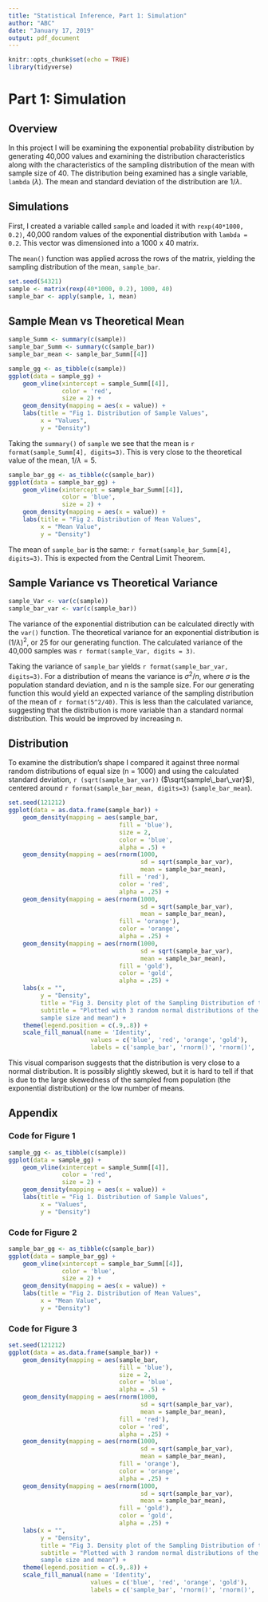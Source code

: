 ---
title: "Statistical Inference, Part 1: Simulation"
author: "ABC"
date: "January 17, 2019"
output: pdf_document
---

```{r setup, include=FALSE}
knitr::opts_chunk$set(echo = TRUE)
library(tidyverse)
```

# Part 1: Simulation
## Overview

In this project I will be examining the exponential probability distribution by generating 40,000 values and examining the distribution characteristics along with the characteristics of the sampling distribution of the mean with sample size of 40. The distribution being examined has a single variable, `lambda` ($\lambda$). The mean and standard deviation of the distribution are $1/\lambda$.

## Simulations 

First, I created a variable called `sample` and loaded it with `rexp(40*1000, 0.2)`, 40,000 random values of the exponential distribution with `lambda = 0.2`. This vector was dimensioned into a 1000 x 40 matrix.  

The `mean()` function was applied across the rows of the matrix, yielding the sampling distribution of the mean, `sample_bar`.  
```{r}      
set.seed(54321)
sample <- matrix(rexp(40*1000, 0.2), 1000, 40)
sample_bar <- apply(sample, 1, mean)
```
## Sample Mean vs Theoretical Mean
```{r}
sample_Summ <- summary(c(sample))
sample_bar_Summ <- summary(c(sample_bar))
sample_bar_mean <- sample_bar_Summ[[4]]
```
```{r sampleplot, fig.dim=c(6,3), echo=FALSE}
sample_gg <- as_tibble(c(sample))
ggplot(data = sample_gg) +
    geom_vline(xintercept = sample_Summ[[4]],
               color = 'red',
               size = 2) +
    geom_density(mapping = aes(x = value)) +
    labs(title = "Fig 1. Distribution of Sample Values",
         x = "Values",
         y = "Density")
```

Taking the `summary()` of `sample` we see that the mean is `r format(sample_Summ[4], digits=3)`. This is very close to the theoretical value of the mean, $1/\lambda = 5$.  

```{r sample_bar_plot, fig.dim=c(6,3), echo=FALSE}
sample_bar_gg <- as_tibble(c(sample_bar))
ggplot(data = sample_bar_gg) +
    geom_vline(xintercept = sample_bar_Summ[[4]],
               color = 'blue',
               size = 2) +
    geom_density(mapping = aes(x = value)) +
    labs(title = "Fig 2. Distribution of Mean Values",
         x = "Mean Value",
         y = "Density")
```

The mean of `sample_bar` is the same: `r format(sample_bar_Summ[4], digits=3)`. This is expected from the Central Limit Theorem.

## Sample Variance vs Theoretical Variance

```{r}
sample_Var <- var(c(sample))
sample_bar_var <- var(c(sample_bar))
```

The variance of the exponential distribution can be calculated directly with the `var()` function. The theoretical variance for an exponential distribution is $(1/{\lambda})^2$, or 25 for our generating function. The calculated variance of the 40,000 samples was `r format(sample_Var, digits = 3)`.

Taking the variance of `sample_bar` yields `r format(sample_bar_var, digits=3)`. For a distribution of means the variance is $\sigma^2/n$, where $\sigma$ is the population standard deviation, and n is the sample size. For our generating function this would yield an expected variance of the sampling distribution of the mean of `r format(5^2/40)`. This is less than the calculated variance, suggesting that the distribution is more variable than a standard normal distribution. This would be improved by increasing n.

## Distribution

To examine the distribution's shape I compared it against three normal random distributions of equal size (n = 1000) and using the calculated standard deviation, `r (sqrt(sample_bar_var))` ($\sqrt{sample\_bar\_var}$), centered around `r format(sample_bar_mean, digits=3)` (`sample_bar_mean`).

```{r dist_vs_norm, fig.dim = c(7,5), echo=FALSE}
set.seed(121212)
ggplot(data = as.data.frame(sample_bar)) +
    geom_density(mapping = aes(sample_bar,
                               fill = 'blue'),
                               size = 2,
                               color = 'blue',
                               alpha = .5) +
    geom_density(mapping = aes(rnorm(1000,
                                     sd = sqrt(sample_bar_var),
                                     mean = sample_bar_mean),
                               fill = 'red'),
                               color = 'red',
                               alpha = .25) +
    geom_density(mapping = aes(rnorm(1000,
                                     sd = sqrt(sample_bar_var),
                                     mean = sample_bar_mean),
                               fill = 'orange'),
                               color = 'orange',
                               alpha = .25) +
    geom_density(mapping = aes(rnorm(1000,
                                     sd = sqrt(sample_bar_var),
                                     mean = sample_bar_mean),
                               fill = 'gold'),
                               color = 'gold',
                               alpha = .25) +
    labs(x = "",
         y = "Density",
         title = "Fig 3. Density plot of the Sampling Distribution of the mean",
         subtitle = "Plotted with 3 random normal distributions of the same variance, 
         sample size and mean") +
    theme(legend.position = c(.9,.8)) +
    scale_fill_manual(name = 'Identity',
                       values = c('blue', 'red', 'orange', 'gold'),
                       labels = c('sample_bar', 'rnorm()', 'rnorm()', 'rnorm()'))
```

This visual comparison suggests that the distribution is very close to a normal distribution. It is possibly slightly skewed, but it is hard to tell if that is due to the large skewedness of the sampled from population (the exponential distribution) or the low number of means.
\pagebreak  

## Appendix
### Code for Figure 1
```{r fig.dim=c(6,3), eval=FALSE}
sample_gg <- as_tibble(c(sample))
ggplot(data = sample_gg) +
    geom_vline(xintercept = sample_Summ[[4]],
               color = 'red',
               size = 2) +
    geom_density(mapping = aes(x = value)) +
    labs(title = "Fig 1. Distribution of Sample Values",
         x = "Values",
         y = "Density")
```
### Code for Figure 2
```{r fig.dim=c(6,3), eval=FALSE}
sample_bar_gg <- as_tibble(c(sample_bar))
ggplot(data = sample_bar_gg) +
    geom_vline(xintercept = sample_bar_Summ[[4]],
               color = 'blue',
               size = 2) +
    geom_density(mapping = aes(x = value)) +
    labs(title = "Fig 2. Distribution of Mean Values",
         x = "Mean Value",
         y = "Density")
```
### Code for Figure 3
```{r fig.dim = c(7,5), eval=FALSE}
set.seed(121212)
ggplot(data = as.data.frame(sample_bar)) +
    geom_density(mapping = aes(sample_bar,
                               fill = 'blue'),
                               size = 2,
                               color = 'blue',
                               alpha = .5) +
    geom_density(mapping = aes(rnorm(1000,
                                     sd = sqrt(sample_bar_var),
                                     mean = sample_bar_mean),
                               fill = 'red'),
                               color = 'red',
                               alpha = .25) +
    geom_density(mapping = aes(rnorm(1000,
                                     sd = sqrt(sample_bar_var),
                                     mean = sample_bar_mean),
                               fill = 'orange'),
                               color = 'orange',
                               alpha = .25) +
    geom_density(mapping = aes(rnorm(1000,
                                     sd = sqrt(sample_bar_var),
                                     mean = sample_bar_mean),
                               fill = 'gold'),
                               color = 'gold',
                               alpha = .25) +
    labs(x = "",
         y = "Density",
         title = "Fig 3. Density plot of the Sampling Distribution of the mean",
         subtitle = "Plotted with 3 random normal distributions of the same variance, 
         sample size and mean") +
    theme(legend.position = c(.9,.8)) +
    scale_fill_manual(name = 'Identity',
                       values = c('blue', 'red', 'orange', 'gold'),
                       labels = c('sample_bar', 'rnorm()', 'rnorm()', 'rnorm()'))
```